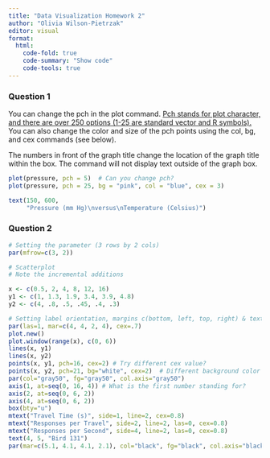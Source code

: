 ```yaml
---
title: "Data Visualization Homework 2"
author: "Olivia Wilson-Pietrzak"
editor: visual
format:
  html:
    code-fold: true
    code-summary: "Show code"
    code-tools: true
---
```


### Question 1

You can change the pch in the plot command. [Pch stands for plot character, and there are over 250 options (1-25 are standard vector and R symbols).](https://r-charts.com/base-r/pch-symbols/) You can also change the color and size of the pch points using the col, bg, and cex commands (see below).

The numbers in front of the graph title change the location of the graph title within the box. The command will not display text outside of the graph box.

```r
plot(pressure, pch = 5)  # Can you change pch?
plot(pressure, pch = 25, bg = "pink", col = "blue", cex = 3)

text(150, 600, 
     "Pressure (mm Hg)\nversus\nTemperature (Celsius)")
```

### Question 2

```r
# Setting the parameter (3 rows by 2 cols)
par(mfrow=c(3, 2))

# Scatterplot
# Note the incremental additions

x <- c(0.5, 2, 4, 8, 12, 16)
y1 <- c(1, 1.3, 1.9, 3.4, 3.9, 4.8)
y2 <- c(4, .8, .5, .45, .4, .3)

# Setting label orientation, margins c(bottom, left, top, right) & text size
par(las=1, mar=c(4, 4, 2, 4), cex=.7) 
plot.new()
plot.window(range(x), c(0, 6))
lines(x, y1)
lines(x, y2)
points(x, y1, pch=16, cex=2) # Try different cex value?  
points(x, y2, pch=21, bg="white", cex=2)  # Different background color
par(col="gray50", fg="gray50", col.axis="gray50")
axis(1, at=seq(0, 16, 4)) # What is the first number standing for?
axis(2, at=seq(0, 6, 2))
axis(4, at=seq(0, 6, 2))
box(bty="u")
mtext("Travel Time (s)", side=1, line=2, cex=0.8)
mtext("Responses per Travel", side=2, line=2, las=0, cex=0.8)
mtext("Responses per Second", side=4, line=2, las=0, cex=0.8)
text(4, 5, "Bird 131")
par(mar=c(5.1, 4.1, 4.1, 2.1), col="black", fg="black", col.axis="black")

```

```r

```
